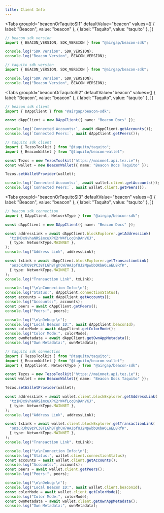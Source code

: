 ```yaml
---
title: Client Info
---
```



<Tabs
  groupId="beaconOrTaquitoSI1"
  defaultValue="beacon"
  values={[
    { label: "Beacon", value: "beacon" },
    { label: "Taquito", value: "taquito" },
  ]}
>
  <TabItem value="beacon">

```ts live
// beacon sdk version
import { BEACON_VERSION, SDK_VERSION } from "@airgap/beacon-sdk";

console.log("SDK Version", SDK_VERSION);
console.log("Beacon Version", BEACON_VERSION);
```

</TabItem>

<TabItem value="taquito">

```ts live
// taquito sdk version
import { BEACON_VERSION, SDK_VERSION } from "@airgap/beacon-sdk";

console.log("SDK Version", SDK_VERSION);
console.log("Beacon Version", BEACON_VERSION);
```

</TabItem>
</Tabs>

<Tabs
  groupId="beaconOrTaquitoSI2"
  defaultValue="beacon"
  values={[
    { label: "Beacon", value: "beacon" },
    { label: "Taquito", value: "taquito" },
  ]}
>
  <TabItem value="beacon">

```ts live
// beacon sdk client
import { DAppClient } from "@airgap/beacon-sdk";

const dAppClient = new DAppClient({ name: "Beacon Docs" });

console.log(`Connected Accounts:`, await dAppClient.getAccounts());
console.log(`Connected Peers:`, await dAppClient.getPeers());
```

</TabItem>

<TabItem value="taquito">

```ts live
// taquito sdk client
import { TezosToolkit } from "@taquito/taquito";
import { BeaconWallet } from "@taquito/beacon-wallet";

const Tezos = new TezosToolkit("https://mainnet.api.tez.ie");
const wallet = new BeaconWallet({ name: "Beacon Docs Taquito" });

Tezos.setWalletProvider(wallet);

console.log(`Connected Accounts:`, await wallet.client.getAccounts());
console.log(`Connected Peers:`, await wallet.client.getPeers());
```

</TabItem>
</Tabs>

<Tabs
  groupId="beaconOrTaquitoSI3"
  defaultValue="beacon"
  values={[
    { label: "Beacon", value: "beacon" },
    { label: "Taquito", value: "taquito" },
  ]}
>
  <TabItem value="beacon">

```ts live
// beacon sdk connection
import { DAppClient, NetworkType } from "@airgap/beacon-sdk";

const dAppClient = new DAppClient({ name: "Beacon Docs" });

const addressLink = await dAppClient.blockExplorer.getAddressLink(
  "tz1MJx9vhaNRSimcuXPK2rW4fLccQnDAnVKJ",
  { type: NetworkType.MAINNET },
);
console.log("Address Link", addressLink);

const txLink = await dAppClient.blockExplorer.getTransactionLink(
  "onzCRJhQ9zPC38TLGhBTghCW7WAJpfUJ2NpwbbQKbW6LeEL8RfK",
  { type: NetworkType.MAINNET },
);
console.log("Transaction Link", txLink);

console.log("\n\nConnection Info:\n");
console.log("Status:", dAppClient.connectionStatus);
const accounts = await dAppClient.getAccounts();
console.log("Accounts:", accounts);
const peers = await dAppClient.getPeers();
console.log("Peers:", peers);

console.log("\n\nDebug:\n");
console.log("Local Beacon ID:", await dAppClient.beaconId);
const colorMode = await dAppClient.getColorMode();
console.log("Color Mode:", colorMode);
const ownMetadata = await dAppClient.getOwnAppMetadata();
console.log("Own Metadata:", ownMetadata);
```

</TabItem>
<TabItem value="taquito">

```ts live
// taquito sdk connection
import { TezosToolkit } from "@taquito/taquito";
import { BeaconWallet } from "@taquito/beacon-wallet";
import { DAppClient, NetworkType } from "@airgap/beacon-sdk";

const Tezos = new TezosToolkit("https://mainnet.api.tez.ie");
const wallet = new BeaconWallet({ name: "Beacon Docs Taquito" });

Tezos.setWalletProvider(wallet);

const addressLink = await wallet.client.blockExplorer.getAddressLink(
  "tz1MJx9vhaNRSimcuXPK2rW4fLccQnDAnVKJ",
  { type: NetworkType.MAINNET },
);
console.log("Address Link", addressLink);

const txLink = await wallet.client.blockExplorer.getTransactionLink(
  "onzCRJhQ9zPC38TLGhBTghCW7WAJpfUJ2NpwbbQKbW6LeEL8RfK",
  { type: NetworkType.MAINNET },
);
console.log("Transaction Link", txLink);

console.log("\n\nConnection Info:\n");
console.log("Status:", wallet.client.connectionStatus);
const accounts = await wallet.client.getAccounts();
console.log("Accounts:", accounts);
const peers = await wallet.client.getPeers();
console.log("Peers:", peers);

console.log("\n\nDebug:\n");
console.log("Local Beacon ID:", await wallet.client.beaconId);
const colorMode = await wallet.client.getColorMode();
console.log("Color Mode:", colorMode);
const ownMetadata = await wallet.client.getOwnAppMetadata();
console.log("Own Metadata:", ownMetadata);
```

</TabItem>
</Tabs>
